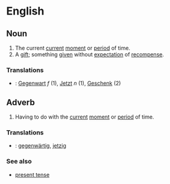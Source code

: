 =English=

==Noun==

#The current [[current]] [[moment]] or [[period]] of time.
#A [[gift]]; something [[give]]n without [[expectation]] of [[recompense]].

===Translations===
*{{msg:de}}: [[Gegenwart]] ''f'' (1), [[Jetzt]] ''n'' (1), [[Geschenk]] (2)

==Adverb==

#Having to do with the [[current]] [[moment]] or [[period]] of time.

===Translations===
*{{msg:de}}: [[gegenwärtig]], [[jetzig]]

===See also===

*[[present tense]]